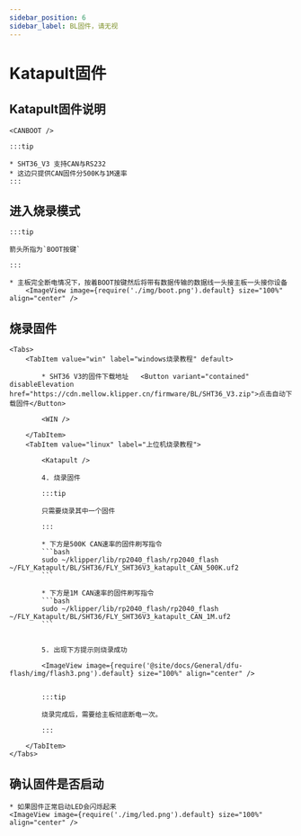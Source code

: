 ```yaml
---
sidebar_position: 6
sidebar_label: BL固件，请无视
---
```



# Katapult固件

## Katapult固件说明

    <CANBOOT />

    :::tip

    * SHT36_V3 支持CAN与RS232
    * 这边只提供CAN固件分500K与1M速率
    :::

## 进入烧录模式

    :::tip

    箭头所指为`BOOT按键`

    :::

    * 主板完全断电情况下，按着BOOT按键然后将带有数据传输的数据线一头接主板一头接你设备
        <ImageView image={require('./img/boot.png').default} size="100%" align="center" />

## 烧录固件
    <Tabs>
        <TabItem value="win" label="windows烧录教程" default>

            * SHT36 V3的固件下载地址   <Button variant="contained" disableElevation href="https://cdn.mellow.klipper.cn/firmware/BL/SHT36_V3.zip">点击自动下载固件</Button>

            <WIN />
            
        </TabItem>
        <TabItem value="linux" label="上位机烧录教程">
            
            <Katapult />

            4. 烧录固件

            :::tip

            只需要烧录其中一个固件

            :::

            * 下方是500K CAN速率的固件刷写指令
            ```bash
            sudo ~/klipper/lib/rp2040_flash/rp2040_flash ~/FLY_Katapult/BL/SHT36/FLY_SHT36V3_katapult_CAN_500K.uf2
            ```
                       
            * 下方是1M CAN速率的固件刷写指令
            ```bash
            sudo ~/klipper/lib/rp2040_flash/rp2040_flash ~/FLY_Katapult/BL/SHT36/FLY_SHT36V3_katapult_CAN_1M.uf2
            ```


            5. 出现下方提示则烧录成功

            <ImageView image={require('@site/docs/General/dfu-flash/img/flash3.png').default} size="100%" align="center" />


            :::tip

            烧录完成后，需要给主板彻底断电一次。

            :::

        </TabItem>
    </Tabs>

## 确认固件是否启动

    * 如果固件正常启动LED会闪烁起来
    <ImageView image={require('./img/led.png').default} size="100%" align="center" />

